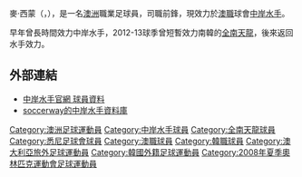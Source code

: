 {{noteta|G1=足球}}{{infobox Football biography
| name           = Matt Simon
| image          = Matt Simon.jpg
| image_size     = 150
| caption = 西蒙於2008年替[[中岸水手|中岸水手]]出賽時照片
| fullname       = Matthew Blake Simon
| birth_date     = {{birth date and age|1986|7|21|df=y}}
| birth_place    = [[澳洲|澳洲]][[悉尼|悉尼]]
| height         = {{height|m=1.88}}
| position       = [[前鋒_(足球)|前鋒]]
| currentclub    = [[中岸水手|中岸水手]]
| clubnumber     = 19
| youthyears1    =                 |youthclubs1 = Wyoming
| youthyears2    =                 |youthclubs2 = East Gosford
| years1         = 2005–2006 |clubs1 = [[Central_Coast_Lightning|Central Coast Lightning]]          |caps1 = 35 |goals1 = 8
| years2         = 2006–2012 |clubs2 = [[中岸水手|中岸水手]]          |caps2 = 114 |goals2 = 36
| years3         = 2012–2013 |clubs3 = [[全南天龍足球俱樂部|全南天龍]]      |caps3 = 6 |goals3 = 0
| years4         = 2013–2015 |clubs4 = [[中岸水手|中岸水手]]          |caps4 = 33 |goals4 = 5
| years5         = 2015–2018 |clubs5 = [[FC悉尼|FC悉尼]]               |caps5 = 67 |goals5 = 5
| years6         = 2018– |clubs6 = [[中岸水手|中岸水手]]          |caps6 = 55 |goals6 = 16
| nationalyears1 = 2008            |nationalteam1 = [[澳洲_national_under-23_football_team|澳洲 U-23]]               |nationalcaps1 = 10 |nationalgoals1 = 5
| nationalyears2 = 2009            |nationalteam2 = [[澳洲國家足球隊|澳洲]]               |nationalcaps2 = 2 |nationalgoals2 = 0
| medaltemplates      = {{MedalCountry|{{AUS}}
{{MedalSport | [[Football_at_the_2008_Summer_Olympics_-_Men's_tournament|Men's Football]]}}
{{MedalCompetition | [[2008_Summer_Olympics|2008 Beijing]]}}}}  
{{medalTeam|{{ALeague CCM}}}}
{{medalW|[[Hyundai_A-League|A-League]]|[[2007–08_A-League|2007-2008]]}}
| pcupdate       = 2021年3月14日
| ntupdate       = 2013年4月27日
}}

麥·西蒙（{{lang-en|Matt Simon}}，{{bd|1986年|7月21日}}），是一名[[澳洲|澳洲]]職業足球員，司職前鋒，現效力於[[澳職|澳職]]球會[[中岸水手|中岸水手]]。

早年曾長時間效力中岸水手，2012-13球季曾短暫效力南韓的[[全南天龍|全南天龍]]，後來返回水手效力。

==外部連結==
*[http://www.ccmariners.com.au/team/a_league 中岸水手官網 球員資料]{{Wayback|url=http://www.ccmariners.com.au/team/a_league |date=20150325111232 }}
*[http://uk.soccerway.com/teams/australia/central-coast-mariners-fc/4317/ soccerway的中岸水手資料庫]{{Wayback|url=http://uk.soccerway.com/teams/australia/central-coast-mariners-fc/4317/ |date=20150313191456 }}

{{中岸水手球員名單}}
{{2008年奧運會男子足球澳大利亞參賽名單}}

{{DEFAULTSORT:Simon, Matt}}
[[Category:澳洲足球運動員|Category:澳洲足球運動員]]
[[Category:中岸水手球員|Category:中岸水手球員]]
[[Category:全南天龍球員|Category:全南天龍球員]]
[[Category:悉尼足球會球員|Category:悉尼足球會球員]]
[[Category:澳職球員|Category:澳職球員]]
[[Category:韓職球員|Category:韓職球員]]
[[Category:澳大利亞旅外足球運動員|Category:澳大利亞旅外足球運動員]]
[[Category:韓國外籍足球運動員|Category:韓國外籍足球運動員]]
[[Category:2008年夏季奧林匹克運動會足球運動員|Category:2008年夏季奧林匹克運動會足球運動員]]